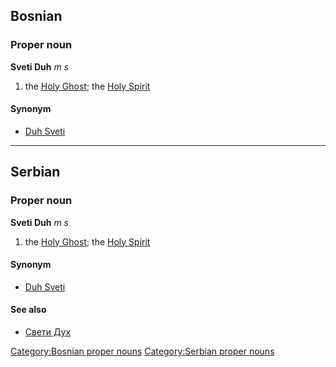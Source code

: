 ==Bosnian==
===Proper noun===
'''Sveti Duh''' ''m s''
#the [[Holy Ghost]]; the [[Holy Spirit]]
====Synonym====
*[[Duh Sveti]]
[[Category:Bosnian proper nouns]]

----

==Serbian==
===Proper noun===
'''Sveti Duh''' ''m s''
#the [[Holy Ghost]]; the [[Holy Spirit]]
====Synonym====
*[[Duh Sveti]]
====See also====
*[[Свети Дух]]
[[Category:Serbian proper nouns]]